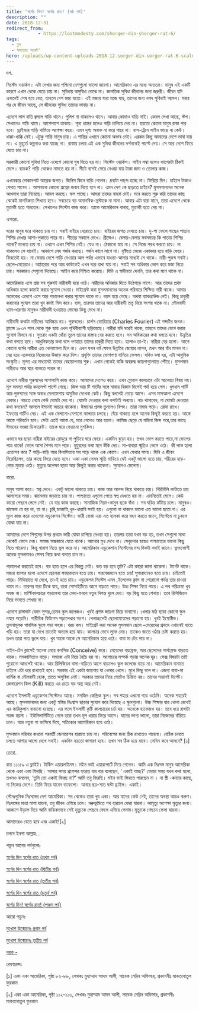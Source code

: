 ```yaml
---
title: 'স্বর্গের দিন! স্বর্গের রাত! (ষষ্ঠ পর্ব)'
description: ""
date: 2018-12-31
redirect_from: 
            - https://lostmodesty.com/shorger-din-shorger-rat-6/
tags: 
  - ব্লগ
  - সভ্যতার সংকট"
hero: /uploads/wp-content-uploads-2018-12-sorger-din-sorger-rat-6-scaled.jpg
---
```

দশ.

সিস্টেম ওয়ার্কস। এটা দেখার জন্য পশ্চিমা দেশগুলো ভালো জায়গা। আমেরিকাও এর মধ্যে অন্যতম। মানুষ এই একটি কারণে এখান থেকে যেতে চায় না। সুবিধায় অসুবিধা বোঝে না। জাগতিক সুবিধা জীবনের জন্য জরুরী। জীবন যদি এখানেই শেষ হয়ে যেত, তাহলে বেশ মজা হতো। এই মজায় যারা মজে যায়, তাদের জন্য নগদ সুবিধাই আসল। মরার পর যে জীবন আছে, সে জীবনের সুবিধা তাদের ভাবায় না।

এদেশে লাল বাতি জ্বললে গাড়ি থামে। পুলিশ না থাকলেও থামে। আবার কোথাও বাতি নাই। কেবল লেখা আছে, স্টপ। সেখানেও গাড়ি থামে। আশেপাশে তাকায়। শূন্য প্রান্তর হলেও গাড়ি চালিয়ে দেয় না। হয়তো কোনো মানুষ রাস্তা পার হবে। ড্রাইভার গাড়ি থামিয়ে অপেক্ষা করে। এমন দৃশ্য অবাক না করে পারে না। বাস-ট্রেনে লাইন ভাঙে না কেউ। ধাক্কা-ধাক্কি নেই। এটুকু শান্তি মানুষ চায়। এ শান্তির এখানে কোনো অভাব নেই। এরকম কিছু আমাদের দেশে ভাবা যায় না। এ মুহূর্তে কল্পনাও করা যাচ্ছে না। রাস্তায় চলার এই এক সুবিধা জীবনের দর্শনকেই পাল্টে দেয়। সে আর দেশে ফিরে যেতে চায় না।

সরকারী কোনো সুবিধা নিতে এদেশে কোনো ঘুষ দিতে হয় না। সিস্টেম ওয়ার্কস। লাইন লম্বা হলেও ভাগেরটা ঠিকই মেলে। ব্যাংক? গাড়ি থেকেও নামতে হয় না। সীটে বসেই সেরে নেওয়া যায় টাকা জমা ও তোলার কাজ।

এখানকার দোকানপাট আরেক জগত। জিনিস কিনে বাড়ি গেলেন। দ্রব্যটা পছন্দ হচ্ছে না। ফিরিয়ে দিন। চাইলে টাকাও ফেরত পাবেন । আপনাকে কোনো প্রশ্নের জবাব দিতে হবে না। এমন দেশ কে ছাড়তে চাইবে? মুসলমানদের অনেক আখলাখ তারা নিয়েছে। আমল করছে। ফল পাচ্ছে। আমরা তাদের বাহবা দেই। মনে করতে শুরু করি তাদের কাছ থেকেই মানবিকতা শিখতে হবে। সবচেয়ে বড় অমানবিক-স্রস্টাকে না মানা। আবার এটা যারা মানে, তারা এদেশে থেকে মুত্তাকী হতে পারতেন। সেখানেও সিস্টেম কাজ করে। তাকে আমেরিকান বানায়, মুত্তাকী হতে দেয় না।

এগারো.

ঘরের মানুষ ঘরে থাকতে চায় না। সবাই বাইরে বেরোতে চায়। বাইরের জগত দেখতে চায়। দু-পা ফেলে গাছের পাতায় শিশির দেখার আশা-লুকাতে পারে না। শীতের সকালে দেখে। গ্রীস্মেও। বেলায়-বেলায় সবসময়য় কি পাতায় শিশির থাকে? মানতে চায় না। ওখানে এখন শিশির নেই। যেও না। ঠেকানো যায় না। সে নিজে পরখ করতে চায়। না থাকলেও সে যাবেই। আকাশে মেঘ গর্জন করছে। গর্জন কানে লাগে না। বৃষ্টিতে ভেজে একাকার হয়ে বাড়ি ফেরে। ফিরতেই হয়। না ফেরার দেশে পাড়ি দেওয়ার আগ পর্যন্ত এভাবে যাওয়া-আসার মধ্যেই সে থাকে। নারী-পুরুষ সবাই। ছেলে-মেয়েরাও। আঠারোর পরে আর কাউকেই এখন ঘরে রাখা যায় না। সবাই সব অধিকার ভোগ করে মজা নিতে চায়। সরকারও সেগুলো দিয়েছে। আইন করে নিশ্চিত করেছে। যিনি এ স্বাধীনতা দেননি, তার কথা মনে থাকে না।

আমেরিকায় এসে প্রায় সব পুরুষই নারীবাদী হয়ে ওঠে। নারীদের অধিকার দিতে উঠেপড়ে লাগে। আর তাদের প্রথম অধিকার হলো কামাই করার সুযোগ দেওয়া। মাইগ্রেন্ট করা মুসলমানদের অনেক পরিবারে শিক্ষিত নারী থাকে। আবার অনেকের এদেশে এসে আর পড়ালেখা করার সুযোগ থাকে না। বয়স হয়ে গেছে। অথবা ব্যাকগ্রাউন্ড নেই। কিন্তু চাকুরী করানোর সুযোগ তারা খুব কমই মিস করে। ব্যস, তারপর তাদের আর নারীবাদী তত্ত্ব নিয়ে সংশয় থাকে না। মৌলবাদী ধ্যান-ধারণার মানুষও নারীবাদী হওয়াতে দোষের কিছু দেখে না।

নারীবাদী কথাটা নারীদের আবিষ্কার নয়। পুরুষদের। চার্লস ফোরিয়ার (Charles Fourier) এই শব্দটির জনক। ফ্রান্সে ১৮৩৭ সাল থেকে শুরু হয়ে এখন পৃথিবীব্যাপী ছড়িয়েছে। নারীরা যদি ঘরেই থাকে, তাহলে তাদের ভোগ করার সুযোগ মিলবে না। সুতরাং একটা ধোঁয়া তুলে তাদের রাস্তায় বের করতে হবে। সম অধিকারের কথা বলতে হবে। উন্নতির কথা বলতে হবে। আধুনিকতার কথা বলে গণহারে তাদের চাকুরী দিতে হবে। হলোও তা-ই। নারীরা বের হলো। আগে কোনো ধর্মের নারীরা এত খোলামেলা ছিল না। এখন যখন ধর্ম ফেলে উন্নতির জোয়ার লাগল, তখন আর বাঁধ মানল না। বের হয়ে একেবারে নিজেদের উজাড় করে দিল। প্রযুক্তি তাদের ভোগপণ্য বানিয়ে ফেলল। যদিও বলা হয়, এটা আধুনিক সংস্কৃতি। মূলত এর মাধ্যমেই তাদের বেহায়াপনার শুরু। এখান থেকেই বাকি অবরুদ্ধ জায়গাগুলোতে পৌঁছে। মুসলমান নারীরাও আর ঘরে থাকতে পারল না।

এদেশে নারীরা পুরুষদের পাশাপাশি কাজ করে। আমাদের দেশেও করে। এখন গ্লোবাল কালচারে এটা আলোচ্য বিষয় নয়। মূল সমস্যা পর্দার কনসেপ্ট পাল্টে গেছে। জিন্স আর টি শার্টের সঙ্গে মাথায় হিজাব দিলেই পর্দা হয়ে গেল। ধুমধাম পার্টি আর পুরুষদের সঙ্গে অবাধ মেলামেশায় অসুবিধা দেখেনা কেউ। কিছু বললেই তেড়ে আসে। এসব মাসআলা এদেশে বেকার। নাচতে নেমে কেউ ঘোমটা দেয় না। ঘোমটা দেওয়ার কথা বলাটাই অন্যায়। নাচ থামাবেন, না ঘোমটা দেওয়ার কথা বলবেন? আসলে ঈমানই অন্তরে থাকেনা। ঈমানের প্রসঙ্গ তুললেও বিপদ। তারা নামায পড়ে। রোযা রাখে। ইফতার পার্টিও দেয়। এই এক মেলানো-মেশানো কালচার চলছে। বেঁচে থাকতে হলে অনেক কিছুই করতে হয়। আস্তে আস্তে পরিবর্তন হবে। সেটা এতই আস্তে যে, মরে গেলেও আর হয়না। কামিজ ছেড়ে যে মহিলা জিন্স পরে,তার কাছে ঈমানের সংজ্ঞা ডিফারেন্ট। তাকে ঘরে ফেরানো মুশকিল।

এভাবে ঘর ছাড়া নারীরা বাইরের রোদ্দুরে গা পুড়িয়ে ঘরে ফেরে। একদিন বুড়ো হয়। তখন ভোগ করতে পারে,না ভোগের পাত্র থাকে! ফেলে আসা শৈশব মনে পড়ে। হুযুরদের কথা মনে উঁকি দেয়। মা-বাবারা স্মৃতিও ভেসে ওঠে। কী লাভ হলো এতোসব করে ? গাড়ি-বাড়ি আর বিলাসিতায় সব পড়ে থাকে এক কোণে। এখন ফেরার সময়। যিনি এ জীবন দিয়েছিলেন, তার কাছে ফিরে যেতে হবে। একা একা সেসব স্মৃতি মাড়িয়ে যেই একটু ভালো হতে চায়, শরীরের হাড়-গোড় মুচড়ে ওঠে। মৃত্যুর অপেক্ষা ছাড়া আর কিছুই করার থাকেনা। সুযোগও মেলেনা।

বারো.

মানুষ আশা করে। স্বপ্ন দেখে। একটু ভালো থাকতে চায়। কাজ আর আনন্দ নিয়ে থাকতে চায়। নিরিবিলি কাটাতে চায় আলস্যের সময়। ঝামেলায় জড়াতে চায় না। পাশ্চাত্যে এগুলো পেতে স্বপ্ন দেখতে হয় না। এমনিতেই মেলে। কেউ কারো পেছনে লেগে নেই। যে যার কাজ করছে। সামাজিক নিয়ম-কানুন ছকে বাঁধা । সব ঘড়ির কাঁটায় চলে। মানুষও। ঝামেলা যে হয় না, তা না। চুরি,ডাকাতি,খুন-খারাবি সবই হয়। এগুলো না থাকলে ভালো এত ভালো হতো না। এর মূলে কাজ করে এদেশের এডুকেশন সিস্টেম। ভারী বোঝা এরা এত হালকা করে বহন করতে জানে, সিস্টেমে না ঢুকলে বোঝা যায় না।

আমাদের দেশে শিশুদের উপর প্রথমে ভারী বোঝা চাপিয়ে দেওয়া হয়। তারপর তারা যখন বড় হয়, তখন সেগুলো মাথা থেকেই ফেলে দেয়। সমাজ অন্ধকারে যেতে থাকে। আলোর মুখ দেখে না। সেক্যুলার হয়েও পাশ্চাত্যের ভালো কিছু নিতে পারেনা। কিন্তু খারাপ নিতে ভুল করে না। আমেরিকান এডুকেশান সিস্টেমের মন্দ দিকটা সবাই জানে। ভুক্তভোগী অনেক মুসলমানও সেসব নিয়ে কথা বলতে চান না।

পড়ালেখা করতেই হবে। বড় হতে হলে এর বিকল্প নেই। কত বড় হবে তুমি? এটা কারো জানা থাকেনা। টার্গেট থাকে। মজার ব্যাপার হলো এদেশে ছেলেরা ফায়ারম্যান হতে চায়। গারবেজম্যান হতে চায়! সুপারম্যানও হতে চায়। চাইতেই পারে। মিডিয়াতে যা দেখে, তা-ই হতে চায়। এডুকেশন সিস্টেম এমন ,ইলেভেন ক্লাস না পেরোনো পর্যন্ত তার চাওয়া থামে না। তারপর যারা টিকে যায়, তারা সোসাইটিতে আগে বাড়তে পারে। উচ্চ শিক্ষা নিতে পারে। এ পথ পরিক্রমা খুব সহজ না। মাল্টিকালচারে পড়ালেখা তার মেধা-মননে নতুন দিগন্ত খুলে দেয়। বড় কিছু হতে শেখায়। তবে রিলিজিয়ন নিয়ে ভাবতে শেখায় না।

এদেশে রাস্তাঘাট যেমন সুন্দর,তেমন স্কুল কলেজও। খুবই প্রশস্ত জায়গা নিয়ে বানানো। খেলার মাঠ ছাড়া কোনো স্কুল নযরে পড়েনি। শারীরিক ফিটনেস পড়ালেখার অংশ। খেলাচ্ছলেই ছেলেমেয়েদের পড়ানো হয়। খুবই ইফেক্টিভ। তুলনামূলক পাবলিক স্কুলে পড়া সহজ। খরচ কম। মাইগ্রেট করা অনেক মুসলমান ছেলে –মেয়েদের প্রথমে এখানেই হাতে খড়ি হয়। তারা যা দেখে তাতেই অভ্যস্ত হয়ে যায়। কালচার ভেবে লুফে নেয়। তাকেও জাতে ওঠার চেষ্টা করতে হয়। তখন তারা পাত ভুলে যায়। খুব আস্তে আস্তে সে আমেরিকান হয়ে ওঠে। বাবা মা টের পায় না।

নাইন-টেন ক্লাসেই অনেক মেয়ে কনসিভ (Conceive) করে। মেয়েদের বয়ফ্রেন্ড, আর ছেলেদের গার্লফ্রেন্ড বাড়তে থাকে। সমকামিতাও বাড়ে। সমাজে এটা নিয়ে হৈচৈ হয় না। অগোচরে সম্পর্ক গড়ায় অনেক দূর। সেক্স বিষয়টা তাই পুরোনো আদলেই থাকে। আর রিলিজিয়ন বাসা-বাড়িতে আগে বাড়লেও স্কুল কলেজে বাড়ে না। আমেরিকান বানাতে চাইলে এটা ধরে রাখতেই হবে। সরকার এই একটা জায়গায় যা খেলার খেলে। মুখে কিছু বলে না। এজন্য বাবা-মা ধার্মিক বা মৌলবাদী হোক, তাতে অসুবিধা নেই। সরকার তাদের নিয়ে মোটেও চিন্তিত নয়। তাদের সন্তানই টার্গেট। জেনারেশন কিল (Kill) করতে এর চেয়ে বড় অস্ত্র আর নেই।

এদেশে ইসলামী এডুকেশন সিস্টেমও আছে। মসজিদ কেন্দ্রিক স্কুল। সব শহরে এখনো গড়ে ওঠেনি। অনেক শহরেই আছে। মুসলমানদের জন্য একটু স্বস্তির নিঃশ্বাস ছাড়ার সুযোগ করে দিয়েছে এ স্কুলগুলো। উচ্চ শিক্ষার দ্বার খোলা রেখেই এর কারিকুলাম বানানো হয়েছে। এর ফলে ইসলামী কৃষ্টি কালচারের চর্চা হয়। অনেকে হাফেজও হয়। তবে ধরে রাখাটা সহজ হয়না । ইউনিভার্সিটিতে গেলে তারা তখন মূল ধারায় ফিরে আসে। যাদের ভাগ্য ভালো, তারা নিজেদের বাঁচিয়ে চলে। আর নতুবা গা ভাসিয়ে দিয়ে, সত্যিকার আমেরিকান হয়ে ওঠে।

মুসলমান পরিবার কখনো পরবর্তী জেনারেশন হারাতে চায় না। পরিবেশের জন্য ঠিক রাখতেও পারেনা। বেঠিক চলতে চলতে আশার আলো দেখে সবাই। একদিন হয়তো জাগরণ হবে। তখন সব ঠিক হয়ে যাবে। সেদিন কবে আসবে? \[১]

তেরো.

রাত ১১:৫৯ এ ফ্লাইট। টার্কিস এয়ারলাইনস। মইন ভাই এয়ারপোর্টে নিয়ে গেলেন। আমি এক নিঃসঙ্গ মানুষ আমেরিকা থেকে একা একা ফিরছি। আসার সময় প্রফেসর হযরত বার বার বলেছেন, ‘ একাই যাচ্ছ?’ ফেরার সময় যখন কথা হলো, তখনও বললেন, ‘তুমি তো একাই ফিরছ না?’ আমি তবু ফিরছি। মইন ভাই ফিরতে পারছেন না । না স্ত্রী -কন্যার কাছে, না নিজের দেশে। তিনি ফিরে যাবেন বাফেলো। আবার ছয়-সাত ঘন্টা ড্রাইভ। একাই।

পৌনঃপুনিক নিঃসঙ্গের দেশ আমেরিকা। সব থেকেও তারা খুব একা। আর যাদের কেউ নেই, তাদের অবস্থা আরও করুণ। নিঃসঙ্গের মাত্রা মাপা যায়না, তবু জীবন এগিয়ে চলে। মরুভূমিতে পথ হারালে ফেরা যায়না। আমৃত্যু অপেক্ষা মৃত্যুর জন্য। আকাশে উড়াল দিয়ে আমি বাহ্যিকভাবে সেই মৃত্যুকে পেছনে ফেলে এগিয়ে গেলাম।মৃত্যুকে পেছনে ফেলা যায়না।

আমাদেরও যেতে হবে এবং একাই!\[২]

চলবে ইনশা আল্লাহ...

পড়ুন আগের পর্বগুলোঃ

[স্বর্গের দিন স্বর্গের রাত (প্রথম পর্ব)](https://lostmodesty.com/2018/11/%E0%A6%B8%E0%A7%8D%E0%A6%AC%E0%A6%B0%E0%A7%8D%E0%A6%97%E0%A7%87%E0%A6%B0-%E0%A6%A6%E0%A6%BF%E0%A6%A8-%E0%A6%B8%E0%A7%8D%E0%A6%AC%E0%A6%B0%E0%A7%8D%E0%A6%97%E0%A7%87%E0%A6%B0-%E0%A6%B0/)

[স্বর্গের দিন স্বর্গের রাত (দ্বিতীয় পর্ব)](https://cms.lostmodesty.com/2018/11/%E0%A6%B8%E0%A7%8D%E0%A6%AC%E0%A6%B0%E0%A7%8D%E0%A6%97%E0%A7%87%E0%A6%B0-%E0%A6%A6%E0%A6%BF%E0%A6%A8-%E0%A6%B8%E0%A7%8D%E0%A6%AC%E0%A6%B0%E0%A7%8D%E0%A6%97%E0%A7%87%E0%A6%B0-%E0%A6%B0%E0%A6%BE/)

[স্বর্গের দিন স্বর্গের রাত (তৃতীয় পর্ব)](https://cms.lostmodesty.com/2018/12/%E0%A6%B8%E0%A7%8D%E0%A6%AC%E0%A6%B0%E0%A7%8D%E0%A6%97%E0%A7%87%E0%A6%B0-%E0%A6%A6%E0%A6%BF%E0%A6%A8-%E0%A6%B8%E0%A7%8D%E0%A6%AC%E0%A6%B0%E0%A7%8D%E0%A6%97%E0%A7%87%E0%A6%B0-%E0%A6%B0%E0%A6%BE-2/)

[স্বর্গের দিন স্বর্গের রাত (চতুর্থ পর্ব)](https://cms.lostmodesty.com/2018/12/%E0%A6%B8%E0%A7%8D%E0%A6%AC%E0%A6%B0%E0%A7%8D%E0%A6%97%E0%A7%87%E0%A6%B0-%E0%A6%A6%E0%A6%BF%E0%A6%A8-%E0%A6%B8%E0%A7%8D%E0%A6%AC%E0%A6%B0%E0%A7%8D%E0%A6%97%E0%A7%87%E0%A6%B0-%E0%A6%B0%E0%A6%BE-3/)

[স্বর্গের দিন! স্বর্গের রাত! (পঞ্চম পর্ব)](https://cms.lostmodesty.com/2018/12/%E0%A6%B8%E0%A7%8D%E0%A6%AC%E0%A6%B0%E0%A7%8D%E0%A6%97%E0%A7%87%E0%A6%B0-%E0%A6%A6%E0%A6%BF%E0%A6%A8-%E0%A6%B8%E0%A7%8D%E0%A6%AC%E0%A6%B0%E0%A7%8D%E0%A6%97%E0%A7%87%E0%A6%B0-%E0%A6%B0%E0%A6%BE-4/)

আরো পড়ুনঃ

[মুখোশ উন্মোচনঃ প্রথম পর্ব](https://cms.lostmodesty.com/2018/09/%E0%A6%AE%E0%A7%81%E0%A6%96%E0%A7%8B%E0%A6%B6-%E0%A6%89%E0%A6%A8%E0%A7%8D%E0%A6%AE%E0%A7%8B%E0%A6%9A%E0%A6%A8%E0%A6%83-%E0%A6%AA%E0%A6%B0%E0%A7%8D%E0%A6%AC-%E0%A7%A7/)

[মুখোশ উন্মোচনঃ তৃতীয় পর্ব](https://cms.lostmodesty.com/2018/08/%E0%A6%AE%E0%A7%81%E0%A6%96%E0%A7%8B%E0%A6%B6-%E0%A6%89%E0%A6%A8%E0%A7%8D%E0%A6%AE%E0%A7%8B%E0%A6%9A%E0%A6%A8%E0%A6%83-%E0%A6%AA%E0%A6%B0%E0%A7%8D%E0%A6%AC-%E0%A6%A4%E0%A6%BF%E0%A6%A8-%E0%A6%AA/)

[নরক -](https://cms.lostmodesty.com/2018/08/%E0%A6%A8%E0%A6%B0%E0%A6%95/)

রেফারেন্সঃ

\[১] একা একা আমেরিকা, পৃষ্ঠা ৮২-৮৮, লেখকঃ মুহাম্মাদ আদম আলী, সাবেক মেরিন অফিসার, প্রকাশনীঃ মাকতাবাতুল ফুরকান

\[২] একা একা আমেরিকা, পৃষ্ঠা ১১২-১১৩, লেখকঃ মুহাম্মাদ আদম আলী, সাবেক মেরিন অফিসার, প্রকাশনীঃ মাকতাবাতুল ফুরকান
